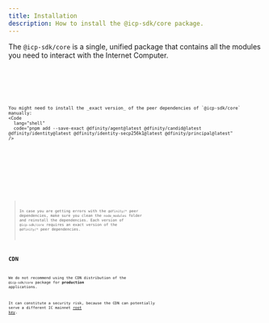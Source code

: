 ```yaml
---
title: Installation
description: How to install the @icp-sdk/core package.
---
```



The `@icp-sdk/core` is a single, unified package that contains all the modules you need to interact with the Internet Computer.

<Tabs>
  <TabItem label="npm" icon="npm">
    <Code lang="shell" code="npm install @icp-sdk/core" />
  </TabItem>
  <TabItem label="pnpm" icon="pnpm">
    <Code lang="shell" code="pnpm add @icp-sdk/core" />

    You might need to install the _exact version_ of the peer dependencies of `@icp-sdk/core` manually:
    <Code
      lang="shell"
      code="pnpm add --save-exact @dfinity/agent@latest @dfinity/candid@latest @dfinity/identity@latest @dfinity/identity-secp256k1@latest @dfinity/principal@latest"
    />
  </TabItem>
  <TabItem label="bun" icon="bun">
    <Code lang="shell" code="bun add @icp-sdk/core" />
  </TabItem>
  <TabItem label="yarn" icon="seti:yarn">
    <Code lang="shell" code="yarn add @icp-sdk/core" />
  </TabItem>
</Tabs>

> In case you are getting errors with the `@dfinity/*` peer dependencies, make sure you clean the `node_modules` folder and reinstall the dependencies. Each version of `@icp-sdk/core` requires an exact version of the `@dfinity/*` peer dependencies.

## CDN

We do not recommend using the CDN distribution of the `@icp-sdk/core` package for **production** applications.

It can constitute a security risk, because the CDN can potentially serve a different IC mainnet [root key](https://internetcomputer.org/docs/references/ic-interface-spec/#root-of-trust).
